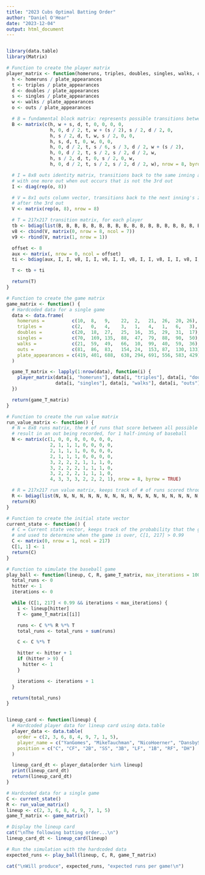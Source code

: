 ```yaml
---
title: "2023 Cubs Optimal Batting Order"
author: "Daniel O'Hear"
date: "2023-12-04"
output: html_document
---
```

```r

```

```r
library(data.table)
library(Matrix)

# Function to create the player matrix
player_matrix <- function(homeruns, triples, doubles, singles, walks, outs, plate_appearances) {
  h <- homeruns / plate_appearances
  t <- triples / plate_appearances
  d <- doubles / plate_appearances
  s <- singles / plate_appearances
  w <- walks / plate_appearances
  o <- outs / plate_appearances

  # B = fundamental block matrix: represents possible transitions between states that do not result in an out
  B <- matrix(c(h, w + s, d, t, 0, 0, 0, 0,
                h, 0, d / 2, t, w + (s / 2), s / 2, d / 2, 0,
                h, s / 2, d, t, w, s / 2, 0, 0,
                h, s, d, t, 0, w, 0, 0,
                h, 0, d / 2, t, s / 6, s / 3, d / 2, w + (s / 2),
                h, 0, d / 2, t, s / 2, s / 2, d / 2, w,
                h, s / 2, d, t, 0, s / 2, 0, w,
                h, 0, d / 2, t, s / 2, s / 2, d / 2, w), nrow = 8, byrow = TRUE)

  # I = 8x8 outs identity matrix, transitions back to the same inning and base runner dist. state
  # with one more out when out occurs that is not the 3rd out
  I <- diag(rep(o, 8))

  # V = 8x1 outs column vector, transitions back to the next inning's zero out no base runner state,
  # after the 3rd out
  V <- matrix(rep(o, 8), nrow = 8)

  # T = 217x217 transition matrix, for each player
  tb <- bdiag(list(B, B, B, B, B, B, B, B, B, B, B, B, B, B, B, B, B, B, B, B, B, B, B, B, B, B, B, 0))
  v8 <- cbind(V, matrix(0, nrow = 8, ncol = 7))
  v9 <- rbind(V, matrix(1, nrow = 1))

  offset <- 8
  aux <- matrix(, nrow = 0, ncol = offset)
  ti <- bdiag(aux, I, I, v8, I, I, v8, I, I, v8, I, I, v8, I, I, v8, I, I, v8, I, I, v8, I, I, v8, I, I, v9)

  T <- tb + ti

  return(T)
}

# Function to create the game matrix
game_matrix <- function() {
  # Hardcoded data for a single game
  data <- data.frame(
    homeruns =          c(10,  8,   9,    22,  2,   21,  26,  20, 26),
    triples =           c(2,   0,   4,    3,   1,   4,   1,   6,   3),
    doubles =           c(20,  18,  27,   25,  16,  35,  29,  31,  17),
    singles =           c(70,  169, 135,  88,  47,  79,  88,  90,  50),
    walks =             c(21,  59,  49,   66,  10,  99,  40,  59,  36),
    outs =              c(81,  86,  83,   154, 24,  153, 87,  130, 133),
    plate_appearances = c(419, 401, 688,  638, 294, 691, 556, 583, 429)
  )

  game_T_matrix <- lapply(1:nrow(data), function(i) {
    player_matrix(data[i, "homeruns"], data[i, "triples"], data[i, "doubles"],
                  data[i, "singles"], data[i, "walks"], data[i, "outs"], data[i, "plate_appearances"])
  })

  return(game_T_matrix)
}

# Function to create the run value matrix
run_value_matrix <- function() {
  # N = 8x8 runs matrix, the # of runs that score between all possible transitions that do not
  # result in an out being recorded, for 1 half-inning of baseball
  N <- matrix(c(1, 0, 0, 0, 0, 0, 0, 0,
                2, 1, 1, 1, 0, 0, 0, 0,
                2, 1, 1, 1, 0, 0, 0, 0,
                2, 1, 1, 1, 0, 0, 0, 0,
                3, 2, 2, 2, 1, 1, 1, 0,
                3, 2, 2, 2, 1, 1, 1, 0,
                3, 2, 2, 2, 1, 1, 1, 0,
                4, 3, 3, 3, 2, 2, 2, 1), nrow = 8, byrow = TRUE)

  # R = 217x217 run value matrix, keeps track of # of runs scored throughout the whole baseball game
  R <- bdiag(list(N, N, N, N, N, N, N, N, N, N, N, N, N, N, N, N, N, N, N, N, N, N, N, N, N, N, N, 0))
  return(R)
}

# Function to create the initial state vector
current_state <- function() {
  # C = Current state vector, keeps track of the probability that the game is in any given state,
  # and used to determine when the game is over, C[1, 217] > 0.99
  C <- matrix(0, nrow = 1, ncol = 217)
  C[1, 1] <- 1
  return(C)
}

# Function to simulate the baseball game
play_ball <- function(lineup, C, R, game_T_matrix, max_iterations = 10000) {
  total_runs <- 0
  hitter <- 1
  iterations <- 0

  while (C[1, 217] < 0.99 && iterations < max_iterations) {
    i <- lineup[hitter]
    T <- game_T_matrix[[i]]

    runs <- C %*% R %*% T
    total_runs <- total_runs + sum(runs)

    C <- C %*% T

    hitter <- hitter + 1
    if (hitter > 9) {
      hitter <- 1
    }

    iterations <- iterations + 1
  }

  return(total_runs)
}


lineup_card <- function(lineup) {
  # Hardcoded player data for lineup card using data.table
  player_data <- data.table(
    order = c(2, 3, 6, 8, 4, 9, 7, 1, 5),
    player_name = c("YanGomes", "MikeTauchman", "NicoHoerner", "DansbySwanson", "NickMadrigal", "IanHapp", "CodyBelinger", "SeiyaSuzuki", "ChristopherMorel"),
    position = c("C", "CF", "2B", "SS", "3B", "LF", "1B", "RF", "DH")
  )

  lineup_card_dt <- player_data[order %in% lineup]
  print(lineup_card_dt)
  return(lineup_card_dt)
}

# Hardcoded data for a single game
C <- current_state()
R <- run_value_matrix()
lineup <- c(2, 3, 6, 8, 4, 9, 7, 1, 5)
game_T_matrix <- game_matrix()

# Display the lineup card
cat("\nThe following batting order...\n")
lineup_card_dt <- lineup_card(lineup)

# Run the simulation with the hardcoded data
expected_runs <- play_ball(lineup, C, R, game_T_matrix)

cat("\nWill produce", expected_runs, "expected runs per game!\n") 

```